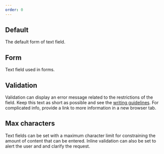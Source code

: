 ```yaml
---
order: 0
---
```



## Default

The default form of text field.

<Example
	Component={BasicTextfieldExample}
	componentName="@atlaskit/textfield"
/>

## Form

Text field used in forms.

<Example Component={FormExample} componentName="@atlaskit/textfield" />

## Validation

Validation can display an error message related to the restrictions of the field. Keep this text as short as possible and see the [writing guidelines](/content/writing-style). For complicated info, provide a link to more information in a new browser tab.

<Example Component={FormValidation} componentName="@atlaskit/textfield" />

## Max characters

Text fields can be set with a maximum character limit for constraining the amount of content that can be entered. Inline validation can also be set to alert the user and and clarify the request.

<Example Component={MaxValueExample} componentName="@atlaskit/textfield" />
